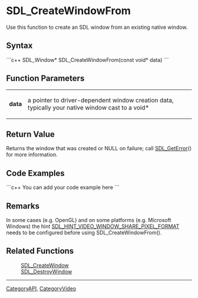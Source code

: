 
= SDL_CreateWindowFrom =
Use this function to create an SDL window from an existing native window.


== Syntax ==
```c++
SDL_Window* SDL_CreateWindowFrom(const void* data)
```

== Function Parameters ==
{|
|'''data'''
|a pointer to driver-dependent window creation data, typically your native window cast to a void*
|}

== Return Value ==
Returns the window that was created or NULL on failure; call [[SDL_GetError]]() for more information.

== Code Examples ==
```c++
You can add your code example here
```

== Remarks ==
In some cases (e.g. OpenGL) and on some platforms (e.g. Microsoft Windows) the hint [[SDL_HINT_VIDEO_WINDOW_SHARE_PIXEL_FORMAT]] needs to be configured before using SDL_CreateWindowFrom().

== Related Functions ==
:[[SDL_CreateWindow]]
:[[SDL_DestroyWindow]]

----
[[CategoryAPI]], [[CategoryVideo]]
